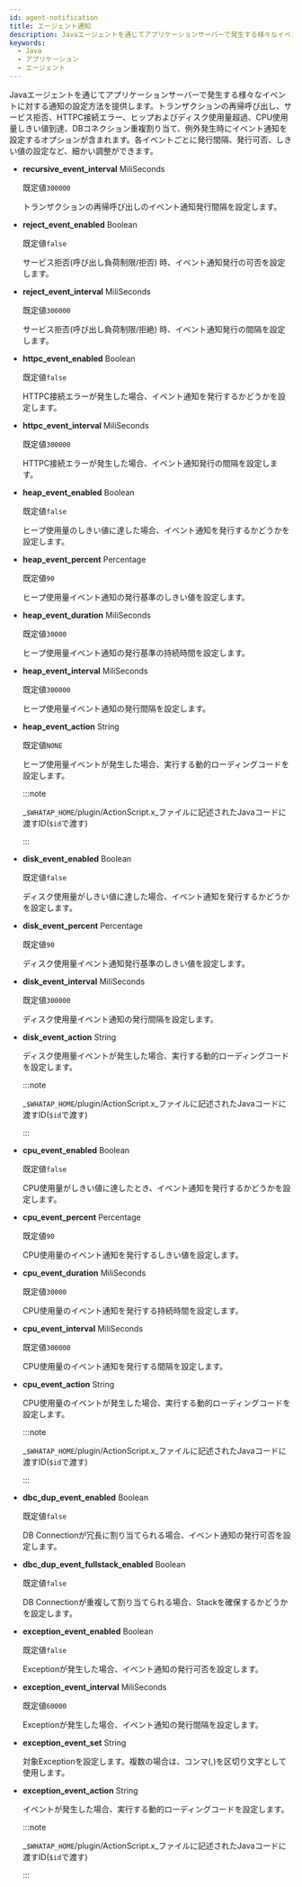 ```yaml
---
id: agent-notification
title: エージェント通知
description: Javaエージェントを通じてアプリケーションサーバーで発生する様々なイベントに対する通知の設定方法を提供します。トランザクションの再帰呼び出し、サービス拒否、HTTPC接続エラー、ヒップおよびディスク使用量超過、CPU使用量しきい値到達、DBコネクション重複割り当て、例外発生時にイベント通知を設定するオプションが含まれます。各イベントごとに発行間隔、発行可否、しきい値の設定など、細かい調整ができます。
keywords:
  - Java
  - アプリケーション
  - エージェント
---
```


Javaエージェントを通じてアプリケーションサーバーで発生する様々なイベントに対する通知の設定方法を提供します。トランザクションの再帰呼び出し、サービス拒否、HTTPC接続エラー、ヒップおよびディスク使用量超過、CPU使用量しきい値到達、DBコネクション重複割り当て、例外発生時にイベント通知を設定するオプションが含まれます。各イベントごとに発行間隔、発行可否、しきい値の設定など、細かい調整ができます。

- **recursive_event_interval** <span class='type'>MiliSeconds</span>

  既定値`300000`

  トランザクションの再帰呼び出しのイベント通知発行間隔を設定します。

- **reject_event_enabled** <span class='type'>Boolean</span>

  既定値`false`

  サービス拒否(呼び出し負荷制限/拒否) 時、イベント通知発行の可否を設定します。

- **reject_event_interval** <span class='type'>MiliSeconds</span>

  既定値`300000`

  サービス拒否(呼び出し負荷制限/拒絶) 時、イベント通知発行の間隔を設定します。

- **httpc_event_enabled** <span class='type'>Boolean</span>

  既定値`false`

  HTTPC接続エラーが発生した場合、イベント通知を発行するかどうかを設定します。

- **httpc_event_interval** <span class='type'>MiliSeconds</span>

  既定値`300000`

  HTTPC接続エラーが発生した場合、イベント通知発行の間隔を設定します。

- **heap_event_enabled** <span class='type'>Boolean</span>

  既定値`false`

  ヒープ使用量のしきい値に達した場合、イベント通知を発行するかどうかを設定します。

- **heap_event_percent** <span class='type'>Percentage</span>

  既定値`90`

  ヒープ使用量イベント通知の発行基準のしきい値を設定します。

- **heap_event_duration** <span class='type'>MiliSeconds</span>

  既定値`30000`

  ヒープ使用量イベント通知の発行基準の持続時間を設定します。

- **heap_event_interval** <span class='type'>MiliSeconds</span>

  既定値`300000`

  ヒープ使用量イベント通知の発行間隔を設定します。

- **heap_event_action** <span class='type'>String</span>

  既定値`NONE`

  ヒープ使用量イベントが発生した場合、実行する動的ローディングコードを設定します。

  :::note

  _`$WHATAP_HOME`/plugin/ActionScript.x_ファイルに記述されたJavaコードに渡すID(`$id`で渡す)

  :::

- **disk_event_enabled** <span class='type'>Boolean</span>

  既定値`false`

  ディスク使用量がしきい値に達した場合、イベント通知を発行するかどうかを設定します。

- **disk_event_percent** <span class='type'>Percentage</span>

  既定値`90`

  ディスク使用量イベント通知発行基準のしきい値を設定します。

- **disk_event_interval** <span class='type'>MiliSeconds</span>

  既定値`300000`

  ディスク使用量イベント通知の発行間隔を設定します。

- **disk_event_action** <span class='type'>String</span>

  ディスク使用量イベントが発生した場合、実行する動的ローディングコードを設定します。

  :::note

  _`$WHATAP_HOME`/plugin/ActionScript.x_ファイルに記述されたJavaコードに渡すID(`$id`で渡す)

  :::

- **cpu_event_enabled** <span class='type'>Boolean</span>

  既定値`false`

  CPU使用量がしきい値に達したとき、イベント通知を発行するかどうかを設定します。

- **cpu_event_percent** <span class='type'>Percentage</span>

  既定値`90`

  CPU使用量のイベント通知を発行するしきい値を設定します。

- **cpu_event_duration** <span class='type'>MiliSeconds</span>

  既定値`30000`

  CPU使用量のイベント通知を発行する持続時間を設定します。

- **cpu_event_interval** <span class='type'>MiliSeconds</span>

  既定値`300000`

  CPU使用量のイベント通知を発行する間隔を設定します。

- **cpu_event_action** <span class='type'>String</span>

  CPU使用量のイベントが発生した場合、実行する動的ローディングコードを設定します。

  :::note

  _`$WHATAP_HOME`/plugin/ActionScript.x_ファイルに記述されたJavaコードに渡すID(`$id`で渡す)

  :::

- **dbc_dup_event_enabled** <span class='type'>Boolean</span>

  既定値`false`

  DB Connectionが冗長に割り当てられる場合、イベント通知の発行可否を設定します。

- **dbc_dup_event_fullstack_enabled** <span class='type'>Boolean</span>

  既定値`false`

  DB Connectionが重複して割り当てられる場合、Stackを確保するかどうかを設定します。

- **exception_event_enabled** <span class='type'>Boolean</span>

  既定値`false`

  Exceptionが発生した場合、イベント通知の発行可否を設定します。

- **exception_event_interval** <span class='type'>MiliSeconds</span>

  既定値`60000`

  Exceptionが発生した場合、イベント通知の発行間隔を設定します。

- **exception_event_set** <span class='type'>String</span>

  対象Exceptionを設定します。複数の場合は、コンマ(,)を区切り文字として使用します。

- **exception_event_action** <span class='type'>String</span>

  イベントが発生した場合、実行する動的ローディングコードを設定します。

  :::note

  _`$WHATAP_HOME`/plugin/ActionScript.x_ファイルに記述されたJavaコードに渡すID(`$id`で渡す)

  :::
